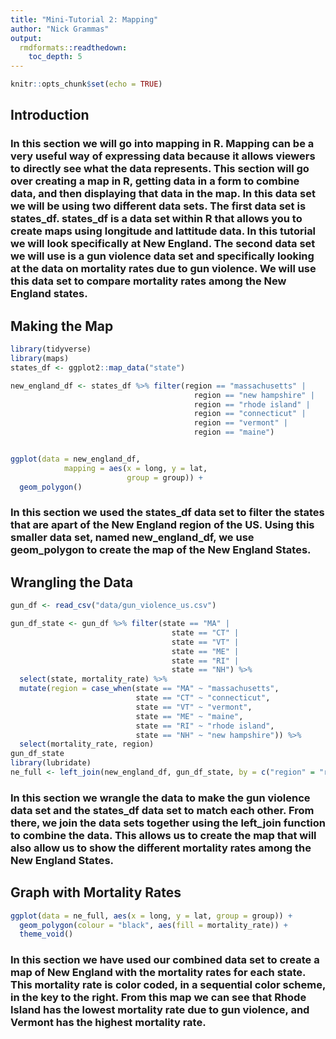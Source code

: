 ```yaml
---
title: "Mini-Tutorial 2: Mapping"
author: "Nick Grammas"
output: 
  rmdformats::readthedown:
    toc_depth: 5
---
```


```r
knitr::opts_chunk$set(echo = TRUE)
```

## Introduction
### In this section we will go into mapping in R. Mapping can be a very useful way of expressing data because it allows viewers to directly see what the data represents. This section will go over creating a map in R, getting data in a form to combine data, and then displaying that data in the map. In this data set we will be using two different data sets. The first data set is states_df. states_df is a data set within R that allows you to create maps using longitude and lattitude data. In this tutorial we will look specifically at New England. The second data set we will use is a gun violence data set and specifically looking at the data on mortality rates due to gun violence. We will use this data set to compare mortality rates among the New England states. 


## Making the Map

```r
library(tidyverse)
library(maps)
states_df <- ggplot2::map_data("state")

new_england_df <- states_df %>% filter(region == "massachusetts" |
                                         region == "new hampshire" |
                                         region == "rhode island" |
                                         region == "connecticut" |
                                         region == "vermont" |
                                         region == "maine")


ggplot(data = new_england_df,
            mapping = aes(x = long, y = lat,
                          group = group)) +
  geom_polygon() 
```
### In this section we used the states_df data set to filter the states that are apart of the New England region of the US. Using this smaller data set, named new_england_df, we use geom_polygon to create the map of the New England States. 

## Wrangling the Data

```r
gun_df <- read_csv("data/gun_violence_us.csv")

gun_df_state <- gun_df %>% filter(state == "MA" |
                                    state == "CT" |
                                    state == "VT" |
                                    state == "ME" |
                                    state == "RI" |
                                    state == "NH") %>%
  select(state, mortality_rate) %>%
  mutate(region = case_when(state == "MA" ~ "massachusetts",
                            state == "CT" ~ "connecticut",
                            state == "VT" ~ "vermont",
                            state == "ME" ~ "maine",
                            state == "RI" ~ "rhode island",
                            state == "NH" ~ "new hampshire")) %>%
  select(mortality_rate, region)
gun_df_state
library(lubridate)
ne_full <- left_join(new_england_df, gun_df_state, by = c("region" = "region"))

```
### In this section we wrangle the data to make the gun violence data set and the states_df data set to match each other. From there, we join the data sets together using the left_join function to combine the data. This allows us to create the map that will also allow us to show the different mortality rates among the New England States.

## Graph with Mortality Rates
```r
ggplot(data = ne_full, aes(x = long, y = lat, group = group)) +
  geom_polygon(colour = "black", aes(fill = mortality_rate)) +
  theme_void()
```
### In this section we have used our combined data set to create a map of New England with the mortality rates for each state. This mortality rate is color coded, in a sequential color scheme, in the key to the right. From this map we can see that Rhode Island has the lowest mortality rate due to gun violence, and Vermont has the highest mortality rate. 

